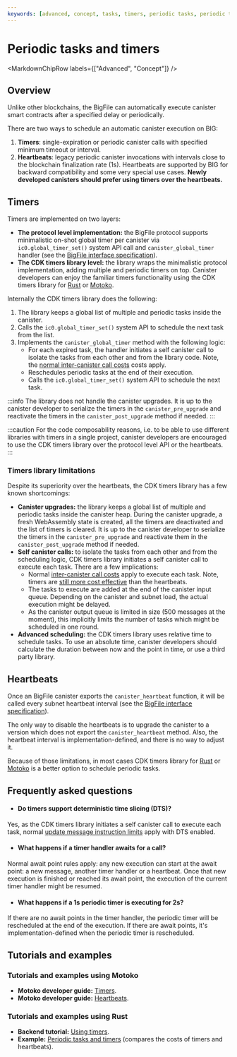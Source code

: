 ```yaml
---
keywords: [advanced, concept, tasks, timers, periodic tasks, periodic timers]
---
```



# Periodic tasks and timers

<MarkdownChipRow labels={["Advanced", "Concept"]} />


## Overview
Unlike other blockchains, the BigFile can automatically execute canister smart contracts after a specified delay or periodically.

There are two ways to schedule an automatic canister execution on BIG:

1. **Timers**: single-expiration or periodic canister calls with specified minimum timeout or interval.
2. **Heartbeats**: legacy periodic canister invocations with intervals close to the blockchain finalization rate (1s). Heartbeats are supported by BIG for backward compatibility and some very special use cases. **Newly developed canisters should prefer using timers over the heartbeats.**

## Timers

Timers are implemented on two layers:

- **The protocol level implementation:** the BigFile protocol supports minimalistic on-shot global timer per canister via `ic0.global_timer_set()` system API call and `canister_global_timer` handler (see the [BigFile interface specification](/docs/current/references/ic-interface-spec#timer)).
- **The CDK timers library level:** the library wraps the minimalistic protocol implementation, adding multiple and periodic timers on top. Canister developers can enjoy the familiar timers functionality using the CDK timers library for [Rust](https://crates.io/crates/ic-cdk-timers) or [Motoko](/docs/current/motoko/main/timers).

Internally the CDK timers library does the following:

1. The library keeps a global list of multiple and periodic tasks inside the canister.
2. Calls the `ic0.global_timer_set()` system API to schedule the next task from the list.
3. Implements the `canister_global_timer` method with the following logic:
   * For each expired task, the handler initiates a self canister call to isolate the tasks from each other and from the library code. Note, the [normal inter-canister call costs](/docs/current/developer-docs/gas-cost) costs apply.
   * Reschedules periodic tasks at the end of their execution.
   * Calls the `ic0.global_timer_set()` system API to schedule the next task.

:::info
The library does not handle the canister upgrades. It is up to the canister developer to serialize the timers in the `canister_pre_upgrade` and reactivate the timers in the `canister_post_upgrade` method if needed.
:::

:::caution
For the code composability reasons, i.e. to be able to use different libraries with timers in a single project, canister developers are encouraged to use the CDK timers library over the protocol level API or the heartbeats.
:::

### Timers library limitations

Despite its superiority over the heartbeats, the CDK timers library has a few known shortcomings:

- **Canister upgrades:** the library keeps a global list of multiple and periodic tasks inside the canister heap. During the canister upgrade, a fresh WebAssembly state is created, all the timers are deactivated and the list of timers is cleared. It is up to the canister developer to serialize the timers in the `canister_pre_upgrade` and reactivate them in the `canister_post_upgrade` method if needed.
- **Self canister calls:** to isolate the tasks from each other and from the scheduling logic, CDK timers library initiates a self canister call to execute each task. There are a few implications:
   * Normal [inter-canister call costs](/docs/current/developer-docs/gas-cost) apply to execute each task. Note, timers are [still more cost effective](https://github.com/dfinity/examples/tree/master/rust/periodic_tasks) than the heartbeats.
   * The tasks to execute are added at the end of the canister input queue. Depending on the canister and subnet load, the actual execution might be delayed.
   * As the canister output queue is limited in size (500 messages at the moment), this implicitly limits the number of tasks which might be scheduled in one round.
- **Advanced scheduling:** the CDK timers library uses relative time to schedule tasks. To use an absolute time, canister developers should calculate the duration between now and the point in time, or use a third party library.

## Heartbeats

Once an BigFile canister exports the `canister_heartbeat` function, it will be called every subnet heartbeat interval (see the [BigFile interface specification](/docs/current/references/ic-interface-spec#heartbeat)).

The only way to disable the heartbeats is to upgrade the canister to a version which does not export the `canister_heartbeat` method. Also, the heartbeat interval is implementation-defined, and there is no way to adjust it.

Because of those limitations, in most cases CDK timers library for [Rust](https://crates.io/crates/ic-cdk-timers) or [Motoko](docs/current/motoko/main/timers) is a better option to schedule periodic tasks.

## Frequently asked questions

- #### Do timers support deterministic time slicing (DTS)?  
Yes, as the CDK timers library initiates a self canister call to execute each task, normal [update message instruction limits](/docs/current/developer-docs/smart-contracts/maintain/resource-limits) apply with DTS enabled.

- #### What happens if a timer handler awaits for a call?  
Normal await point rules apply: any new execution can start at the await point: a new message, another timer handler or a heartbeat. Once that new execution is finished or reached its await point, the execution of the current timer handler might be resumed.

- #### What happens if a 1s periodic timer is executing for 2s?  
If there are no await points in the timer handler, the periodic timer will be rescheduled at the end of the execution. If there are await points, it's implementation-defined when the periodic timer is rescheduled.

## Tutorials and examples

### Tutorials and examples using Motoko

- **Motoko developer guide:** [Timers](/docs/current/motoko/main/timers).
- **Motoko developer guide:** [Heartbeats](/docs/current/motoko/main/heartbeats).

### Tutorials and examples using Rust

- **Backend tutorial:** [Using timers](/docs/current/developer-docs/backend/rust/timers).
- **Example:** [Periodic tasks and timers](https://github.com/dfinity/examples/tree/master/rust/periodic_tasks) (compares the costs of timers and heartbeats).
